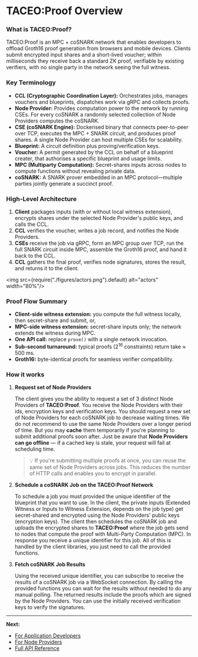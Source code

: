 # TACEO:Proof Overview

### What is TACEO:Proof?

TACEO:Proof is an MPC + coSNARK network that enables developers to offload Groth16 proof generation from browsers and mobile devices. 
Clients submit encrypted input shares and a short-lived voucher; within milliseconds they receive back a standard ZK proof, verifiable by existing verifiers, with no single party in the network seeing the full witness.

### Key Terminology

- **CCL (Cryptographic Coordination Layer):** Orchestrates jobs, manages vouchers and blueprints, dispatches work via gRPC and collects proofs.
- **Node Provider:** Provides computation power to the network by running CSEs. For every coSNARK a randomly selected collection of Node Providers computes the coSNARK.
- **CSE (coSNARK Engine):** Dockerised binary that connects peer-to-peer over TCP, executes the MPC + SNARK circuit, and produces proof shares. A single Node Provider can host multiple CSEs for scalability.
- **Blueprint:** A circuit definition plus proving/verification keys.
- **Voucher:** A permit generated by the CCL on behalf of a blueprint creater, that authorises a specific blueprint and usage limits.
- **MPC (Multiparty Computation):** Secret-shares inputs across nodes to compute functions without revealing private data.
- **coSNARK:** A SNARK prover embedded in an MPC protocol—multiple parties jointly generate a succinct proof.

### High-Level Architecture

1. **Client** packages inputs (with or without local witness extension), encrypts shares under the selected Node Provider's public keys, and calls the CCL.
2. **CCL** verifies the voucher, writes a job record, and notifies the Node Providers.
3. **CSEs** receive the job via gRPC, form an MPC group over TCP, run the full SNARK circuit inside MPC, assemble the Groth16 proof, and hand it back to the CCL.
5. **CCL** gathers the final proof, verifies node signatures, stores the result, and returns it to the client.

<img src={require("./figures/actors.png").default} alt="actors" width="80%"/>


### Proof Flow Summary

- **Client-side witness extension:** you compute the full witness locally, then secret-share and submit, or,
- **MPC-side witness extension:** secret-share inputs only; the network extends the witness during MPC.
- **One API call:** replace `prove()` with a single network invocation.
- **Sub-second turnaround:** typical proofs ($2^{16}$ constraints) return take $\approx$ 500 ms.
- **Groth16:** byte-identical proofs for seamless verifier compatibility.

### How it works

1) **Request set of Node Providers**

    The client gives you the ability to request a set of 3 distinct Node Providers of **TACEO:Proof**.
    You receive the Node Providers with their ids, encryption keys and verification keys.
    You should request a new set of Node Providers for each coSNARK job to decrease waiting times.
    We do not recommend to use the same Node Providers over a longer period of time.
    But you may **cache** them temporarily if you're planning to submit additional proofs soon after. Just be aware that **Node Providers can go offline** — if a cached key is stale, your request will fail at scheduling time.
    > 💡 If you're submitting multiple proofs at once, you can reuse the same set of Node Providers across jobs. This reduces the number of HTTP calls and enables you to encrypt in parallel.

2) **Schedule a coSNARK Job on the TACEO:Proof Network**

    To schedule a job you must provided the unique identifier of the blueprint that you want to use.
    In the client, the private inputs (Extended Witness or Inputs to Witness Extension, depends on the job type) get secret-shared and encrypted using the Node Providers' public keys (encryption keys).
    The client then schedules the coSNARK job and uploads the encrypted shares to **TACEO:Proof** where the job gets send to nodes that compute the proof with Multi-Party Computation (MPC).
    In response you receive a unique identifier for this job.
    All of this is handled by the client libraries, you just need to call the provided functions.

3) **Fetch coSNARK Job Results**

    Using the received unique identifier, you can subscribe to receive the results of a coSNARK job via a WebSocket connection.
    By calling the provided functions you can wait for the results without needed to do any manual polling.
    The returned results include the proofs which are signed by the Node Providers.
    You can use the initially received verification keys to verify the signatures.

---

**Next:**

- [For Application Developers](../dev/quickstart)
- [For Node Providers](../ops/onboarding)
- [Full API Reference](../api)
